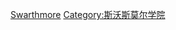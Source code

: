 {{CategoryTOC}}
{{Commons cat|Alumni of Swarthmore College}}

[[Category:宾夕法尼亚州各高校校友‎|Swarthmore]]
[[Category:斯沃斯莫尔学院|Category:斯沃斯莫尔学院]]